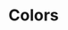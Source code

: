
<Meta title="Design System/Colors" />

# Colors

<ColorPalette>
  <ColorItem title="colors.primary" subtitle="indigo[500]" colors={[colors.primary]} />
  <ColorItem
    title="colors.primary[n]"
    subtitle="indigos"
    colors={[
      colors.primary900,
      colors.primary800,
      colors.primary700,
      colors.primary600,
      colors.primary,
      colors.primary400,
      colors.primary300,
      colors.primary200,
      colors.primary100,
      colors.primary50,
    ]}
  />
  <ColorItem title="colors.secondary" subtitle="amber[500]" colors={[colors.secondary]} />
  <ColorItem
    title="colors.secondary[n]"
    subtitle="ambers"
    colors={[
      colors.secondary900,
      colors.secondary800,
      colors.secondary700,
      colors.secondary600,
      colors.secondary,
      colors.secondary400,
      colors.secondary300,
      colors.secondary200,
      colors.secondary100,
      colors.secondary50,
    ]}
  />
  <ColorItem title="colors.success" subtitle="Green" colors={[colors.success]} />
  <ColorItem title="colors.warning" subtitle="Yellow" colors={[colors.warning]} />
  <ColorItem title="colors.error" subtitle="Red" colors={[colors.error]} />
  <ColorItem
    title="colors.textWhiteHighEmphasis"
    subtitle="textWhiteHighEmphasis"
    colors={[colors.textWhiteHighEmphasis]}
  />
  <ColorItem
    title="colors.textWhiteMediumEmphasis"
    subtitle="textWhiteMediumEmphasis"
    colors={[colors.textWhiteMediumEmphasis]}
  />
  <ColorItem
    title="colors.textWhiteDisabledEmphasis"
    subtitle="textWhiteDisabledEmphasis"
    colors={[colors.textWhiteDisabledEmphasis]}
  />
  <ColorItem
    title="colors.textBlackHighEmphasis"
    subtitle="textBlackHighEmphasis"
    colors={[colors.textBlackHighEmphasis]}
  />
  <ColorItem
    title="colors.textBlackMediumEmphasis"
    subtitle="textBlackMediumEmphasis"
    colors={[colors.textBlackMediumEmphasis]}
  />
  <ColorItem
    title="colors.textBlackDisabledEmphasis"
    subtitle="textBlackDisabledEmphasis"
    colors={[colors.textBlackDisabledEmphasis]}
  />
  <ColorItem
    title="Monochrome"
    colors={[
      colors.darkest,
      colors.darker,
      colors.dark,
      colors.mediumdark,
      colors.medium,
      colors.mediumlight,
      colors.light,
      colors.lighter,
      colors.lightest,
    ]}
  />

<ColorItem title="colors.surfaceCard" subtitle="surfaceCard" colors={[colors.surfaceCard]} />
<ColorItem title="colors.surfaceAppUI" subtitle="surfaceAppUI" colors={[colors.surfaceAppUI]} />
<ColorItem title="colors.surfaceMenu" subtitle="surfaceMenu" colors={[colors.surfaceMenu]} />
<ColorItem title="colors.surfaceSheets" subtitle="surfaceSheets" colors={[colors.surfaceSheets]} />
<ColorItem title="colors.surfaceDrawers" subtitle="surfaceDrawers" colors={[colors.surfaceDrawers]} />
<ColorItem title="colors.surfaceDialogs" subtitle="surfaceDialogs" colors={[colors.surfaceDialogs]} />
<ColorItem title="colors.surfaceSideSheets" subtitle="surfaceSideSheets" colors={[colors.surfaceSideSheets]} />
<ColorItem title="colors.surfacePage" subtitle="surfacePage" colors={[colors.surfacePage]} />
<ColorItem title="colors.surfaceTableHeader" subtitle="surfaceTableHeader" colors={[colors.surfaceTableHeader]} />
<ColorItem
  title="colors.surfaceInputBackground"
  subtitle="surfaceInputBackground"
  colors={[colors.surfaceInputBackground]}
/>

</ColorPalette>
